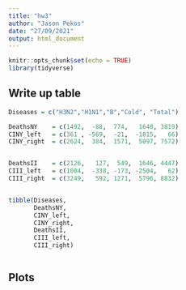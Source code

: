 ```yaml
---
title: "hw3"
author: "Jason Pekos"
date: "27/09/2021"
output: html_document
---
```


```r
knitr::opts_chunk$set(echo = TRUE)
library(tidyverse)
```

## Write up table



```r
Diseases = c("H3N2","H1N1","B","Cold", "Total")

DeathsNY    = c(1492,  -88,  774,   1640, 3819)
CINY_left   = c(361 , -569,  -21,  -1815,   66)
CINY_right  = c(2624,  384,  1571,  5097, 7572)


DeathsII    = c(2126,   127,  549,  1646, 4447)
CIII_left   = c(1004,  -338, -173, -2504,   62)
CIII_right  = c(3249,   592, 1271,  5796, 8832)


tibble(Diseases,
       DeathsNY,
       CINY_left,
       CINY_right,
       DeathsII,
       CIII_left,
       CIII_right)



```



## Plots

```r

```

